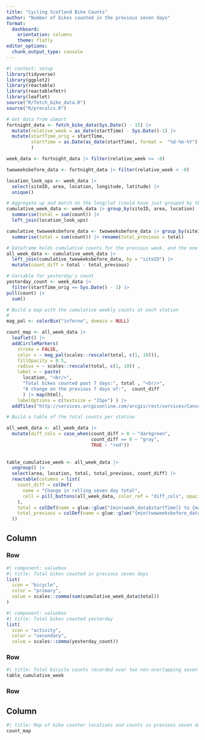 ```yaml
---
title: "Cycling Scotland Bike Counts"
author: "Number of bikes counted in the previous seven days"
format: 
  dashboard:
    orientation: columns
    theme: flatly
editor_options: 
  chunk_output_type: console
---
```


```r
#| context: setup
library(tidyverse)
library(ggplot2)
library(reactable)
library(reactablefmtr)
library(leaflet)
source("R/fetch_bike_data.R")
source("R/precalcs.R")
```


```r
# Get data from uSmart
fortnight_data <- fetch_bike_data(Sys.Date() - 15) |> 
  mutate(relative_week = as_date(startTime) - Sys.Date()-1) |> 
  mutate(startTime_orig = startTime,
         startTime = as.Date(as_date(startTime), format =  "%d-%m-%Y")
         )

week_data <- fortnight_data |> filter(relative_week >= -8)

twoweeksbefore_data <- fortnight_data |> filter(relative_week < -8)

location_look_ups <- week_data |> 
  select(siteID, area, location, longitude, latitude) |> 
  unique()

```


```r
# Aggregate up and match on the long/lat (could have just grouped by tbf)
cumulative_week_data <- week_data |> group_by(siteID, area, location) |> 
  summarise(total = sum(count)) |> 
  left_join(location_look_ups)

cumulative_twoweeksbefore_data <- twoweeksbefore_data |> group_by(siteID) |> 
  summarise(total = sum(count)) |> rename(total_previous = total)

# Dataframe holds cumulative counts for the previous week, and the one before that.
all_week_data <- cumulative_week_data |> 
  left_join(cumulative_twoweeksbefore_data, by = "siteID") |> 
  mutate(count_diff = total - total_previous)

# Variable for yesterday's count
yesterday_count <- week_data |> 
  filter(startTime_orig == Sys.Date() - 1) |> 
pull(count) |> 
  sum()

```


```r
# Build a map with the cumulative weekly counts at each station
# 
mag_pal <- colorBin("inferno", domain = NULL)

count_map <- all_week_data |> 
  leaflet() |> 
  addCircleMarkers(
    stroke = FALSE,
    color = ~ mag_pal(scales::rescale(total, c(1, 10))),
    fillOpacity = 0.5,
    radius = ~ scales::rescale(total, c(1, 10)) ,
    label = ~ paste(
      location, "<br/>",
      "Total bikes counted past 7 days:", total , "<br/>", 
      "A change on the previous 7 days of:",  count_diff
      ) |> map(html),
    labelOptions = c(textsize = "15px") ) |> 
  addTiles("http://services.arcgisonline.com/arcgis/rest/services/Canvas/World_Light_Gray_Base/MapServer/tile/{z}/{y}/{x}", options = tileOptions(minZoom = 5, maxZoom = 10)) 
```


```r
# Build a table of the total counts per station

all_week_data <- all_week_data |>
  mutate(diff_cols = case_when(count_diff > 0 ~ "darkgreen",
                               count_diff == 0 ~ "gray",
                               TRUE ~ "red")) 
 
  
table_cumulative_week <- all_week_data |>
  ungroup() |>
  select(area, location, total, total_previous, count_diff) |> 
  reactable(columns = list(
    count_diff = colDef(
      name = "Change in rolling seven day total",
      cell = pill_buttons(all_week_data, color_ref = "diff_cols", opacity = 0.7)
    ),
    total = colDef(name = glue::glue("{min(week_data$startTime)} to {max(week_data$startTime)}")),
    total_previous = colDef(name = glue::glue("{min(twoweeksbefore_data$startTime)} to {max(twoweeksbefore_data$startTime)}"))
  ))

```



## Column

### Row 
```r
#| component: valuebox
#| title: Total bikes counted in previous seven days
list(
  icon = "bicycle",
  color = "primary",
  value = scales::comma(sum(cumulative_week_data$total))
)
```

```r
#| component: valuebox
#| title: Total bikes counted yesterday
list(
  icon = "activity",
  color = "secondary",
  value = scales::comma(yesterday_count))
```

### Row 

```r
#| title: Total bicycle counts recorded over two non-overlapping seven day periods
table_cumulative_week

```


### Row 

## Column

```r
#| title: Map of bike counter locations and counts in previous seven days
count_map

```

